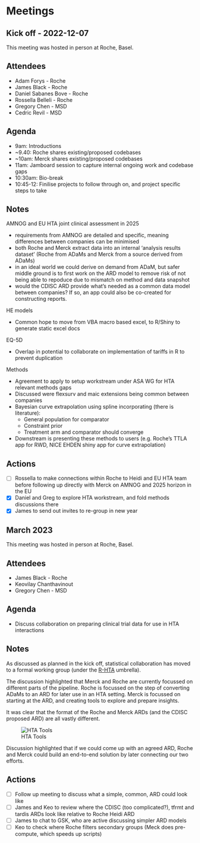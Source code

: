 # Meetings {.unnumbered}

## Kick off - 2022-12-07

This meeting was hosted in person at Roche, Basel.

:::{.callout-note icon=false}

## Attendees

* Adam Forys - Roche
* James Black - Roche
* Daniel Sabanes Bove - Roche
* Rossella Belleli - Roche
* Gregory Chen - MSD
* Cedric Revil - MSD
:::

:::{.callout-tip icon=false}

## Agenda

* 9am: Introductions 
* ~9.40: Roche shares existing/proposed codebases
* ~10am: Merck shares existing/proposed codebases
* 11am: Jamboard session to capture internal ongoing work and codebase gaps
* 10:30am: Bio-break
* 10:45-12: Finilise projects to follow through on, and project specific steps to take

:::

## Notes  

AMNOG and EU HTA joint clinical assessment in 2025

* requirements from AMNOG are detailed and specific, meaning differences between companies can be minimised
* both Roche and Merck extract data into an internal 'analysis results dataset' (Roche from ADaMs and Merck from a source derived from ADaMs)
* in an ideal world we could derive on demand from ADaM, but safer middle ground is to first work on the ARD model to remove risk of not being able to repoduce due to mismatch on method and data snapshot
* would the CDISC ARD provide what's needed as a common data model between companies? If so, an app could also be co-created for constructing reports.

HE models

* Common hope to move from VBA macro based excel, to R/Shiny to generate static excel docs

EQ-5D

* Overlap in potential to collaborate on implementation of tariffs in R to prevent duplication


Methods

* Agreement to apply to setup workstream under ASA WG for HTA relevant methods gaps
* Discussed were flexsurv and maic extensions being common between companies
* Bayesian curve extrapolation using spline incorporating (there is literature):
    * General population for comparator
    * Constraint prior
    * Treatment arm and comparator should converge
* Downstream is presenting these methods to users (e.g. Roche's TTLA app for RWD, NICE EHDEN shiny app for curve extrapolation)

## Actions 

- [ ] Rossella to make connections within Roche to Heidi and EU HTA team before following up directly with Merck on AMNOG and 2025 horizon in the EU
- [x] Daniel and Greg to explore HTA workstream, and fold methods discussions there
- [x] James to send out invites to re-group in new year

## March 2023

This meeting was hosted in person at Roche, Basel.

:::{.callout-note icon=false}

## Attendees

* James Black - Roche
* Keovilay Chanthavinout
* Gregory Chen - MSD
:::

:::{.callout-tip icon=false}

## Agenda

* Discuss collaboration on preparing clinical trial data for use in HTA interactions

:::

## Notes  

As discussed as planned in the kick off, statistical collaboration has moved to a formal working group (under the [R-HTA](https://github.com/R-HTA) umbrella).

The discussion highlighted that Merck and Roche are currently focussed on different parts of the pipeline. Roche is focussed on the step of converting ADaMs to an ARD for later use in an HTA setting. Merck is focussed on starting at the ARD, and creating tools to explore and prepare insights. 

It was clear that the format of the Roche and Merck ARDs (and the CDISC proposed ARD) are all vastly different. 

![HTA Tools](https://user-images.githubusercontent.com/2760096/229129068-5a90fde2-dc5e-43bb-b467-60220780fefb.png)

Discussion highlighted that if we could come up with an agreed ARD, Roche and Merck could build an end-to-end solution by later connecting our two efforts.

## Actions 

- [ ] Follow up meeting to discuss what a simple, common, ARD could look like
- [ ] James and Keo to review where the CDISC (too complicated?), tfrmt and tardis ARDs look like relative to Roche Heidi ARD
- [ ] James to chat to GSK, who are active discussing simpler ARD models
- [ ] Keo to check where Roche filters secondary groups (Meck does pre-compute, which speeds up scripts)


